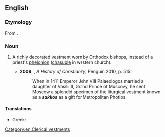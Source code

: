 ==English==
{{wikipedia}}

===Etymology===
From {{etyl|gkm|en}} {{m|grc|σάκκος}}.

===Noun===
{{en-noun|es|sakkoi}}

# {{label|en|Eastern Orthodoxy}} A richly decorated vestment worn by Orthodox bishops, instead of a priest's [[phelonion]] ([[chasuble]] in western church).
#* '''2009''', {{w|Diarmaid MacCulloch}}, ''A History of Christianity'', Penguin 2010, p. 515:
#*: When in 1411 Emperor John VIII Palaeologos married a daughter of Vasilii II, Grand Prince of Muscovy, he sent Moscow a splendid specimen of the liturgical vestment known as a '''''sakkos''''' as a gift for Metropolitan Photios.

====Translations====
{{trans-top|vestment}}
* Greek: {{t+|el|σάκκος}}
{{trans-mid}}
{{trans-bottom}}

[[Category:en:Clerical vestments]]